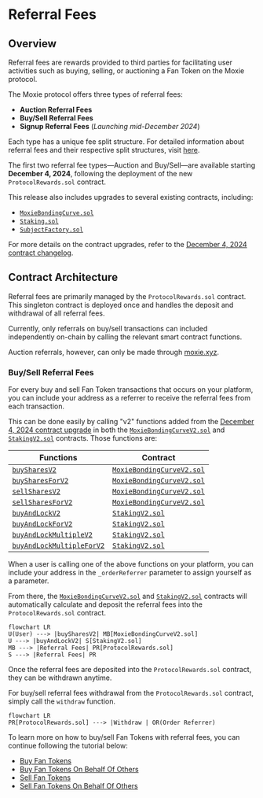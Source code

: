 
# Referral Fees

## Overview

Referral fees are rewards provided to third parties for facilitating user activities such as buying, selling, or auctioning a Fan Token on the Moxie protocol.

The Moxie protocol offers three types of referral fees:

- **Auction Referral Fees**
- **Buy/Sell Referral Fees**
- **Signup Referral Fees** (_Launching mid-December 2024_)

Each type has a unique fee split structure. For detailed information about referral fees and their respective split structures, visit [here](https://build.moxie.xyz/the-moxie-protocol).

The first two referral fee types—Auction and Buy/Sell—are available starting **December 4, 2024**, following the deployment of the new `ProtocolRewards.sol` contract.

This release also includes upgrades to several existing contracts, including:

- [`MoxieBondingCurve.sol`](../../contract/03-references/01-moxiebondingcurve.mdx)
- [`Staking.sol`](../../contract/03-references/06-staking.mdx)
- [`SubjectFactory.sol`](../../contract/03-references/07-subjectfactory.mdx)

For more details on the contract upgrades, refer to the [December 4, 2024 contract changelog](../../contract/04-changelog.mdx#december-4-2024).

## Contract Architecture

Referral fees are primarily managed by the `ProtocolRewards.sol` contract. This singleton contract is deployed once and handles the deposit and withdrawal of all referral fees.

Currently, only referrals on buy/sell transactions can included independently on-chain by calling the relevant smart contract functions.

Auction referrals, however, can only be made through [moxie.xyz](https://moxie.xyz).

### Buy/Sell Referral Fees

For every buy and sell Fan Token transactions that occurs on your platform, you can include your address as a referrer to receive the referral fees from each transaction.

This can be done easily by calling "v2" functions added from the [December 4, 2024 contract upgrade](../../contract/04-changelog.mdx#december-4-2024) in both the [`MoxieBondingCurveV2.sol`](../../contract/03-references/01-moxiebondingcurve.mdx) and [`StakingV2.sol`](../../contract/03-references/06-staking.mdx) contracts. Those functions are:

| Functions                                                                                      | Contract                                                                           |
| ---------------------------------------------------------------------------------------------- | ---------------------------------------------------------------------------------- |
| [`buySharesV2`](../../contract/03-references/01-moxiebondingcurve.mdx#buysharesv2)             | [`MoxieBondingCurveV2.sol`](../../contract/03-references/01-moxiebondingcurve.mdx) |
| [`buySharesForV2`](../../contract/03-references/01-moxiebondingcurve.mdx#buysharesforv2)       | [`MoxieBondingCurveV2.sol`](../../contract/03-references/01-moxiebondingcurve.mdx) |
| [`sellSharesV2`](../../contract/03-references/01-moxiebondingcurve.mdx#sellsharesv2)           | [`MoxieBondingCurveV2.sol`](../../contract/03-references/01-moxiebondingcurve.mdx) |
| [`sellSharesForV2`](../../contract/03-references/01-moxiebondingcurve.mdx#sellsharesforv2)     | [`MoxieBondingCurveV2.sol`](../../contract/03-references/01-moxiebondingcurve.mdx) |
| [`buyAndLockV2`](../../contract/03-references/06-staking.mdx#buyandlock)                       | [`StakingV2.sol`](../../contract/03-references/06-staking.mdx)                     |
| [`buyAndLockForV2`](../../contract/03-references/06-staking.mdx#buyandlockfor)                 | [`StakingV2.sol`](../../contract/03-references/06-staking.mdx)                     |
| [`buyAndLockMultipleV2`](../../contract/03-references/06-staking.mdx#buyandlockmultiple)       | [`StakingV2.sol`](../../contract/03-references/06-staking.mdx)                     |
| [`buyAndLockMultipleForV2`](../../contract/03-references/06-staking.mdx#buyandlockmultiplefor) | [`StakingV2.sol`](../../contract/03-references/06-staking.mdx)                     |

When a user is calling one of the above functions on your platform, you can include your address in the `_orderReferrer` parameter to assign yourself as a parameter.

From there, the [`MoxieBondingCurveV2.sol`](../../contract/03-references/01-moxiebondingcurve.mdx) and [`StakingV2.sol`](../../contract/03-references/06-staking.mdx) contracts will automatically calculate and deposit the referral fees into the `ProtocolRewards.sol` contract.

```mermaid
flowchart LR
U(User) ---> |buySharesV2| MB[MoxieBondingCurveV2.sol]
U ---> |buyAndLockV2| S[StakingV2.sol]
MB ---> |Referral Fees| PR[ProtocolRewards.sol]
S ---> |Referral Fees| PR
```

Once the referral fees are deposited into the `ProtocolRewards.sol` contract, they can be withdrawn anytime.

For buy/sell referral fees withdrawal from the `ProtocolRewards.sol` contract, simply call the `withdraw` function.

```mermaid
flowchart LR
PR[ProtocolRewards.sol] ---> |Withdraw | OR(Order Referrer)
```

To learn more on how to buy/sell Fan Tokens with referral fees, you can continue following the tutorial below:

- [Buy Fan Tokens](../../use-cases/fan-tokens/01-buy-fan-tokens.mdx)
- [Buy Fan Tokens On Behalf Of Others](../../use-cases/fan-tokens/02-buy-fan-tokens-on-behalf-of-others.mdx)
- [Sell Fan Tokens](../../use-cases/fan-tokens/03-sell-fan-tokens.mdx)
- [Sell Fan Tokens On Behalf Of Others](../../use-cases/fan-tokens/04-sell-fan-tokens-on-behalf-of-others.mdx)

<DeveloperSupport />
